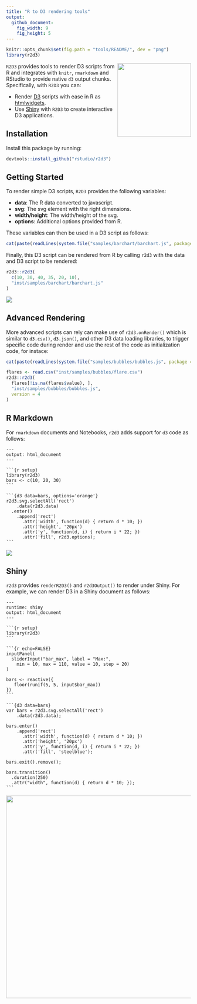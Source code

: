 ```yaml
---
title: "R to D3 rendering tools"
output:
  github_document:
    fig_width: 9
    fig_height: 5
---
```


```r
knitr::opts_chunk$set(fig.path = "tools/README/", dev = "png")
library(r2d3)
```

<img src="tools/README/r2d3-hex.svg" width=200 align="right"/>

`R2D3` provides tools to render D3 scripts from R and integrates with `knitr`, `rmarkdown` and RStudio to provide native `d3` output chunks. Specifically, with `R2D3` you can:

- Render [D3](https://d3js.org/) scripts with ease in R as [htmlwidgets](https://www.htmlwidgets.org/).
- Use [Shiny](http://shiny.rstudio.com/) with `R2D3` to create interactive D3 applications.

## Installation

Install this package by running:

```r
devtools::install_github("rstudio/r2d3")
```

## Getting Started

To render simple D3 scripts, `R2D3` provides the following variables:

- **data**: The R data converted to javascript.
- **svg**: The svg element with the right dimensions.
- **width/height**: The width/height of the svg.
- **options**: Additional options provided from R.

These variables can then be used in a D3 script as follows:

```r
cat(paste(readLines(system.file("samples/barchart/barchart.js", package = "r2d3")), collapse = "\n"))
```

Finally, this D3 script can be rendered from R by calling `r2d3` with the data and D3 script to be rendered:

```r
r2d3::r2d3(
  c(10, 30, 40, 35, 20, 10),
  "inst/samples/barchart/barchart.js"
)
```
![](tools/README/barchart-1.png)

## Advanced Rendering

More advanced scripts can rely can make use of `r2d3.onRender()` which is similar to `d3.csv()`, `d3.json()`, and other D3 data loading libraries, to trigger specific code during render and use the rest of the code as initialization code, for instace:

```r
cat(paste(readLines(system.file("samples/bubbles/bubbles.js", package = "r2d3")), collapse = "\n"))
```

```r
flares <- read.csv("inst/samples/bubbles/flare.csv")
r2d3::r2d3(
  flares[!is.na(flares$value), ],
  "inst/samples/bubbles/bubbles.js",
  version = 4
)
```

## R Markdown

For `rmarkdown` documents and Notebooks, `r2d3` adds support for `d3` code as follows:

<pre><code>---
output: html_document
---

&#96``{r setup}
library(r2d3)
bars <- c(10, 20, 30)
&#96``

&#96``{d3 data=bars, options='orange'}
r2d3.svg.selectAll('rect')
    .data(r2d3.data)
  .enter()
    .append('rect')
      .attr('width', function(d) { return d * 10; })
      .attr('height', '20px')
      .attr('y', function(d, i) { return i * 22; })
      .attr('fill', r2d3.options);
&#96``</code></pre>

![](tools/README/rmarkdown-1.png)

## Shiny

`r2d3` provides `renderR2D3()` and `r2d3Output()` to render under Shiny. For example, we can render D3 in a Shiny document as follows:

<pre><code>---
runtime: shiny
output: html_document
---

&#96``{r setup}
library(r2d3)
&#96``

&#96``{r echo=FALSE}
inputPanel(
  sliderInput("bar_max", label = "Max:",
    min = 10, max = 110, value = 10, step = 20)
)

bars <- reactive({
   floor(runif(5, 5, input$bar_max))
})
&#96``

&#96``{d3 data=bars}
var bars = r2d3.svg.selectAll('rect')
    .data(r2d3.data);
    
bars.enter()
    .append('rect')
      .attr('width', function(d) { return d * 10; })
      .attr('height', '20px')
      .attr('y', function(d, i) { return i * 22; })
      .attr('fill', 'steelblue');

bars.exit().remove();

bars.transition()
  .duration(250)
  .attr("width", function(d) { return d * 10; });
&#96``</code></pre>

<img src="tools/README/baranim-1.gif" width=550 align="left"/>

